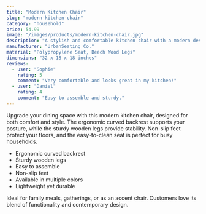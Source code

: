 ```yaml
---
title: "Modern Kitchen Chair"
slug: "modern-kitchen-chair"
category: "household"
price: 54.99
image: "/images/products/modern-kitchen-chair.jpg"
description: "A stylish and comfortable kitchen chair with a modern design. Perfect for dining rooms, breakfast nooks, or kitchen islands."
manufacturer: "UrbanSeating Co."
material: "Polypropylene Seat, Beech Wood Legs"
dimensions: "32 x 18 x 18 inches"
reviews:
  - user: "Sophie"
    rating: 5
    comment: "Very comfortable and looks great in my kitchen!"
  - user: "Daniel"
    rating: 4
    comment: "Easy to assemble and sturdy."
---
```


Upgrade your dining space with this modern kitchen chair, designed for both comfort and style. The ergonomic curved backrest supports your posture, while the sturdy wooden legs provide stability. Non-slip feet protect your floors, and the easy-to-clean seat is perfect for busy households.

- Ergonomic curved backrest
- Sturdy wooden legs
- Easy to assemble
- Non-slip feet
- Available in multiple colors
- Lightweight yet durable

Ideal for family meals, gatherings, or as an accent chair. Customers love its blend of functionality and contemporary design.
